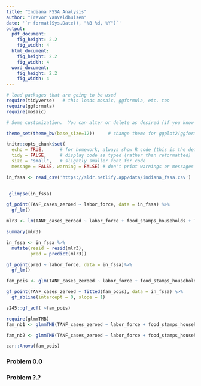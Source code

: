 ```yaml
---
title: "Indiana FSSA Analysis"
author: "Trevor VanVeldhuisen"
date: '`r format(Sys.Date(), "%B %d, %Y")`'
output: 
  pdf_document:
    fig_height: 2.2
    fig_width: 4
  html_document:
    fig_height: 2.2
    fig_width: 4
  word_document:
    fig_height: 2.2
    fig_width: 4
---
```


```r
# load packages that are going to be used
require(tidyverse)   # this loads mosaic, ggformula, etc. too
require(ggformula)
require(mosaic)

# Some customization.  You can alter or delete as desired (if you know what you are doing).

theme_set(theme_bw(base_size=12))     # change theme for ggplot2/ggformula

knitr::opts_chunk$set(
  echo = TRUE,      # for homework, always show R code (this is the default)
  tidy = FALSE,     # display code as typed (rather than reformatted)
  size = "small",   # slightly smaller font for code
  message = FALSE, warning = FALSE) # don't print warnings or messages in compiled document. So you MUST check them in RStudio!
```


<!-- Put your work below here.  Put text in text chunks, code in R chunks. -->

```r
in_fssa <- read_csv('https://sldr.netlify.app/data/indiana_fssa.csv')
 
```
```r
 glimpse(in_fssa)
```

```r
gf_point(TANF_cases_zeroed ~ labor_force, data = in_fssa) %>%
  gf_lm()
```

```r
mlr3 <- lm(TANF_cases_zeroed ~ labor_force + food_stamps_households + TANF_families, data = in_fssa)
```
```r
summary(mlr3)
```
```r
in_fssa <- in_fssa %>%
  mutate(resid = resid(mlr3),
         pred = predict(mlr3))
```
```r
gf_point(pred ~ labor_force, data = in_fssa)%>%
  gf_lm()
```
```r
fam_pois <- glm(TANF_cases_zeroed ~ labor_force + food_stamps_households + TANF_families, data = in_fssa, family = poisson(link = 'log'))
```


```r
gf_point(TANF_cases_zeroed ~ fitted(fam_pois), data = in_fssa) %>%
  gf_abline(intercept = 0, slope = 1)
```
```r
s245::gf_acf( ~fam_pois)
```
```r
require(glmmTMB)
fam_nb1 <- glmmTMB(TANF_cases_zeroed ~ labor_force + food_stamps_households + TANF_families, data = in_fssa, family = nbinom1(link = 'log'))
```
```r
fam_nb2 <- glmmTMB(TANF_cases_zeroed ~ labor_force + food_stamps_households + TANF_families, data = in_fssa, family = nbinom2(link = 'log'))
```
```r
car::Anova(fam_pois)
```





### Problem 0.0

### Problem ?.?




  